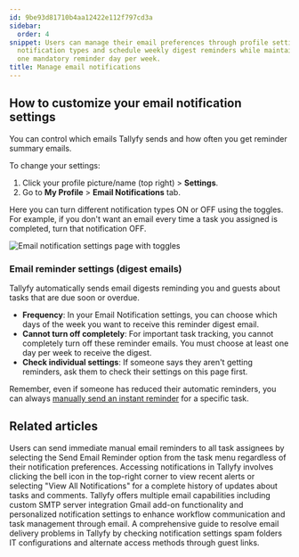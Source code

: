 ```yaml
---
id: 9be93d81710b4aa12422e112f797cd3a
sidebar:
  order: 4
snippet: Users can manage their email preferences through profile settings to control
  notification types and schedule weekly digest reminders while maintaining at least
  one mandatory reminder day per week.
title: Manage email notifications
---
```


## How to customize your email notification settings

You can control which emails Tallyfy sends and how often you get reminder summary emails.

To change your settings:
1. Click your profile picture/name (top right) > **Settings**.
2. Go to **My Profile** > **Email Notifications** tab.

Here you can turn different notification types ON or OFF using the toggles. For example, if you don't want an email every time a task you assigned is completed, turn that notification OFF.

![Email notification settings page with toggles](https://screenshots.tallyfy.com/tallyfy%2Fpro%2Fdesktop-light-change-email-notification-settings.png)

### Email reminder settings (digest emails)

Tallyfy automatically sends email digests reminding you and guests about tasks that are due soon or overdue.

*   **Frequency**: In your Email Notification settings, you can choose which days of the week you want to receive this reminder digest email.
*   **Cannot turn off completely**: For important task tracking, you cannot completely turn off these reminder emails. You must choose at least one day per week to receive the digest.
*   **Check individual settings**: If someone says they aren't getting reminders, ask them to check their settings on this page first.

Remember, even if someone has reduced their automatic reminders, you can always [manually send an instant reminder](/products/pro/tracking-and-tasks/tasks/how-can-i-send-email-reminders-in-tallyfy/) for a specific task.


## Related articles
<CardGrid>
<LinkTitleCard header="<b>Tasks > Send email reminders</b>" href="/products/pro/tracking-and-tasks/tasks/how-can-i-send-email-reminders-in-tallyfy/" > Users can send immediate manual email reminders to all task assignees by selecting the Send Email Reminder option from the task menu regardless of their notification preferences. </LinkTitleCard>
<LinkTitleCard header="<b>Tracking And Tasks > Check notifications</b>" href="/products/pro/tracking-and-tasks/how-can-i-view-notifications-in-tallyfy/" > Accessing notifications in Tallyfy involves clicking the bell icon in the top-right corner to view recent alerts or selecting "View All Notifications" for a complete history of updates about tasks and comments. </LinkTitleCard>
<LinkTitleCard header="<b>Integrations > Email and SMTP</b>" href="/products/pro/integrations/email/" > Tallyfy offers multiple email capabilities including custom SMTP server integration Gmail add-on functionality and personalized notification settings to enhance workflow communication and task management through email. </LinkTitleCard>
<LinkTitleCard header="<b>Support > Not receiving emails from Tallyfy</b>" href="/products/pro/miscellaneous/support/not-receiving-emails-from-tallyfy-how-to-troubleshoot/" > A comprehensive guide to resolve email delivery problems in Tallyfy by checking notification settings spam folders IT configurations and alternate access methods through guest links. </LinkTitleCard>
</CardGrid>